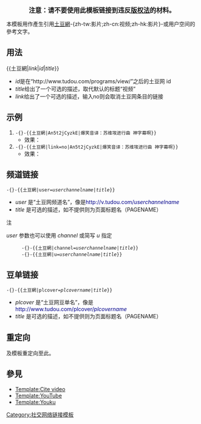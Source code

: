 <includeonly><!-- 在這裡加入模板的保護標識 --></includeonly><noinclude>{{template doc page viewed directly}}</noinclude>
<!-- 在本行下編輯模板說明 -->
<center><big>'''注意：请不要使用此模板链接到违反[[版权法]]的材料。'''</center></big>

本模板用作產生引用[[土豆網]]-{zh-tw:影片;zh-cn:视频;zh-hk:影片}-或用户空间的參考文字。
== 用法 ==
<nowiki>{{</nowiki>土豆網|''link''|''id''|''title''<nowiki>}}</nowiki>
* ''id''是在<nowiki>“http://www.tudou.com/programs/view/”</nowiki>之后的土豆网 id
* ''title''给出了一个可选的描述，取代默认的标题“视频”
* ''link''给出了一个可选的描述，输入no则会取消土豆网条目的链接

== 示例 ==
#<code>-{}-<nowiki>{{</nowiki>土豆網|An5t2jCyzkE|爆笑音译：苏维埃进行曲 神字幕啊<nowiki>}}</nowiki></code>
#*效果：{{土豆網|An5t2jCyzkE|爆笑音译：苏维埃进行曲 神字幕啊}}
#<code>-{}-<nowiki>{{</nowiki>土豆網|link=no|An5t2jCyzkE|爆笑音译：苏维埃进行曲 神字幕啊<nowiki>}}</nowiki></code>
#*效果：{{土豆網|link=no|An5t2jCyzkE|爆笑音译：苏维埃进行曲 神字幕啊}}

== 频道链接 ==
<code>-{}-<nowiki>{{</nowiki>土豆網|user=''userchannelname''|''title''<nowiki>}}</nowiki></code>
* ''user'' 是“土豆网频道名”，像是<font color="darkblue"><nowiki>http://v.tudou.com/</nowiki>''userchannelname''</font>
* ''title'' 是可选的描述，如不提供则为页面标题名（PAGENAME）
;注
''user'' 参数也可以使用 ''channel'' 或简写 ''u'' 指定
:<code>-{}-<nowiki>{{</nowiki>土豆網|channel=''userchannelname''|''title''<nowiki>}}</nowiki></code>
:<code>-{}-<nowiki>{{</nowiki>土豆網|u=''userchannelname''|''title''<nowiki>}}</nowiki></code>

== 豆单链接 ==
<code>-{}-<nowiki>{{</nowiki>土豆網|plcover=''plcovername''|''title''<nowiki>}}</nowiki></code>
* ''plcover'' 是“土豆网豆单名”，像是<font color="darkblue"><nowiki>http://www.tudou.com/plcover/</nowiki>''plcovername''</font>
* ''title'' 是可选的描述，如不提供则为页面标题名（PAGENAME）

== 重定向 ==
{{tl|Tudou}}及{{tl|土豆}}模板重定向至此。

== 參見 ==
* [[Template:Cite video]]
* [[Template:YouTube]]
* [[Template:Youku]]

<includeonly>
<!-- 本行下加入模板的分類 -->
{{DEFAULTSORT:tudou}}
[[Category:社交网络链接模板]]
</includeonly>